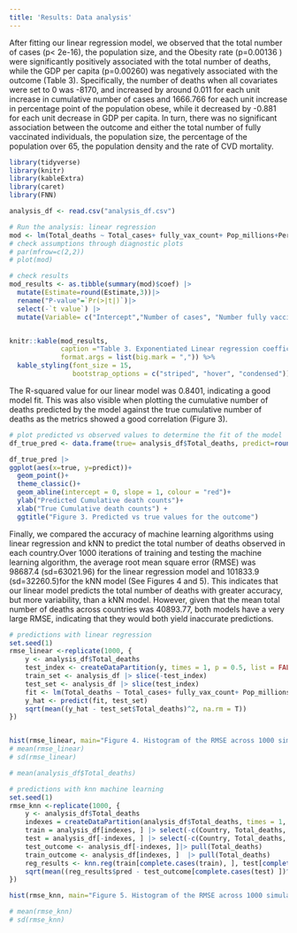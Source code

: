 ```yaml
---
title: 'Results: Data analysis'
---
```



After fitting our linear regression model, we observed that the total number of cases (p< 2e-16), the population size, and the Obesity rate (p=0.00136 ) were significantly positively associated with the total number of deaths, while the GDP per capita (p=0.00260) was negatively associated with the outcome (Table 3). Specifically, the number of deaths when all covariates were set to 0 was -8170, and increased by around 0.011 for each unit increase in cumulative number of cases and 1666.766 for each unit increase in percentage point of the population obese, while it decreased by -0.881 for each unit decrease in GDP per capita. In turn, there was no significant association between the outcome and either the total number of fully vaccinated individuals, the population size, the percentage of the population over 65, the population density and the rate of CVD mortality. 

```r
library(tidyverse)
library(knitr)
library(kableExtra)
library(caret)
library(FNN)

analysis_df <- read.csv("analysis_df.csv")

# Run the analysis: linear regression
mod <- lm(Total_deaths ~ Total_cases+ fully_vax_count+ Pop_millions+Percent_Over_65 + km2+ GDP_per_capita + Obesity_rate  + cvd_death_rate, analysis_df)
# check assumptions through diagnostic plots 
# par(mfrow=c(2,2)) 
# plot(mod)

# check results 
mod_results <- as.tibble(summary(mod)$coef) |>
  mutate(Estimate=round(Estimate,3))|>
  rename("P-value"=`Pr(>|t|)`)|>
  select(-`t value`) |>
  mutate(Variable= c("Intercept","Number of cases", "Number fully vaccinated", "Population (millions)", "Percentage over65" , "Population density (km2)","GDP per capita" , "Obesity rate (%)" ,"CVD death rate"), .before=Estimate)


knitr::kable(mod_results, 
             caption ="Table 3. Exponentiated Linear regression coefficients with p-values",
             format.args = list(big.mark = ",")) %>%
  kable_styling(font_size = 15,
                bootstrap_options = c("striped", "hover", "condensed")) 

```


The R-squared value for our linear model was 0.8401, indicating a good model fit. This was also visible when plotting the cumulative number of deaths predicted by the model against the true cumulative number of deaths as the metrics showed a good correlation (Figure 3).

```r
# plot predicted vs observed values to determine the fit of the model
df_true_pred <- data.frame(true= analysis_df$Total_deaths, predict=round((predict(mod, analysis_df))))

df_true_pred |>
ggplot(aes(x=true, y=predict))+
  geom_point()+
  theme_classic()+
  geom_abline(intercept = 0, slope = 1, colour = "red")+
  ylab("Predicted Cumulative death counts")+
  xlab("True Cumulative death counts") +
  ggtitle("Figure 3. Predicted vs true values for the outcome")


```

Finally, we compared the accuracy of machine learning algorithms using linear regression and kNN to predict the total number of deaths observed in each country.Over 1000 iterations of training and testing the machine learning algorithm, the average root mean square error (RMSE) was 98687.4 (sd=63021.96) for the linear regression model and 101833.9 (sd=32260.5)for the kNN model (See Figures 4 and 5). This indicates that our linear model predicts the total number of deaths with greater accuracy, but more variability, than a kNN model. However, given that the mean total number of deaths across countries was 40893.77, both models have a very large RMSE, indicating that they would both yield inaccurate predictions. 

```r
# predictions with linear regression 
set.seed(1)
rmse_linear <-replicate(1000, {
    y <- analysis_df$Total_deaths
    test_index <- createDataPartition(y, times = 1, p = 0.5, list = FALSE) 
    train_set <- analysis_df |> slice(-test_index) 
    test_set <- analysis_df |> slice(test_index) 
    fit <- lm(Total_deaths ~ Total_cases+ fully_vax_count+ Pop_millions+ Percent_Over_65 + km2+ GDP_per_capita + Obesity_rate + cvd_death_rate, data = train_set) 
    y_hat <- predict(fit, test_set)
    sqrt(mean((y_hat - test_set$Total_deaths)^2, na.rm = T)) 
})


hist(rmse_linear, main="Figure 4. Histogram of the RMSE across 1000 simulation \nusing a linear regression") 
# mean(rmse_linear)
# sd(rmse_linear)

# mean(analysis_df$Total_deaths)

```

```r
# predictions with knn machine learning 
set.seed(1)
rmse_knn <-replicate(1000, {
    y <- analysis_df$Total_deaths
    indexes = createDataPartition(analysis_df$Total_deaths, times = 1, p = 0.5, list = F)
    train = analysis_df[indexes, ] |> select(-c(Country, Total_deaths, Continent))
    test = analysis_df[-indexes, ] |> select(-c(Country, Total_deaths, Continent))
    test_outcome <- analysis_df[-indexes, ]|> pull(Total_deaths)
    train_outcome <- analysis_df[indexes, ]  |> pull(Total_deaths)
    reg_results <- knn.reg(train[complete.cases(train), ], test[complete.cases(test), ], train_outcome, k = 3)
    sqrt(mean((reg_results$pred - test_outcome[complete.cases(test) ])^2, na.rm = T)) 
})

hist(rmse_knn, main="Figure 5. Histogram of the RMSE across 1000 simulation \nusing kNN") 

# mean(rmse_knn)
# sd(rmse_knn)
```
